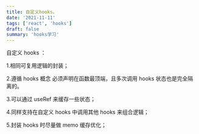 ```yaml
---
title: 自定义hooks。
date: '2021-11-11'
tags: ['react', 'hooks']
draft: false
summary: 'hooks学习'
---
```


自定义 hooks ：

1.相同可复用逻辑的封装；

2.遵循 hooks 概念 必须声明在函数最顶端，且多次调用 hooks 状态也是完全隔离的。

3.可以通过 useRef 来缓存一些状态；

4.同样支持在自定义 hooks 中调用其他 hooks 来组合逻辑；

5.封装 hooks 时尽量做 memo 缓存优化；
